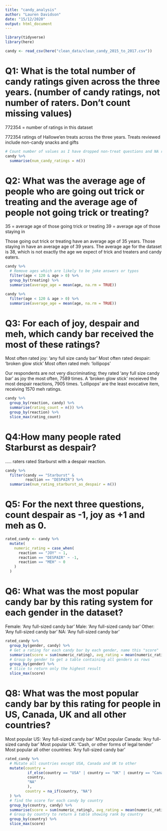 ```yaml
---
title: "candy_analysis"
author: "Lauren Davidson"
date: "15/12/2020"
output: html_document
---
```


```r
library(tidyverse)
library(here)

candy <- read_csv(here("clean_data/clean_candy_2015_to_2017.csv"))
```

# Q1: What is the total number of candy ratings given across the three years. (number of candy ratings, not number of raters. Don’t count missing values)
772354 = number of ratings in this dataset

772354 ratings of Hallowe'en treats across the three years. Treats reviewed include non-candy snacks and gifts

```r
# Count number of values as I have dropped non-treat questions and NA reaction
candy %>% 
  summarise(num_candy_ratings = n())
```

# Q2: What was the average age of people who are going out trick or treating and the average age of people not going trick or treating?
35 = average age of those going trick or treating
39 = average age of those staying in

Those going out trick or treating have an average age of 35 years.
Those staying in have an average age of 39 years.
The average age for the dataset is 38, which is not exactly the age we expect of trick and treaters and candy eaters.

```r
candy %>% 
  # Remove ages which are likely to be joke answers or typos
  filter(age < 120 & age > 0) %>% 
  group_by(treating) %>% 
  summarise(average_age = mean(age, na.rm = TRUE))

candy %>% 
  filter(age < 120 & age > 0) %>% 
  summarise(average_age = mean(age, na.rm = TRUE))
```


# Q3: For each of joy, despair and meh, which candy bar received the most of these ratings?
Most often rated joy: 'any full size candy bar'
Most often rated despair: 'broken glow stick'
Most often rated meh: 'lollipops'

Our respondents are not very discriminating; they rated 'any full size candy bar' as joy the most often, 7589 times.
A 'broken glow stick' receieved the most despair reactions, 7905 times.
'Lollipops' are the least evocative item, receiving 1570 meh ratings.

```r
candy %>%
  group_by(reaction, candy) %>%
  summarise(rating_count = n()) %>%
  group_by(reaction) %>%
  slice_max(rating_count)
```


# Q4:How many people rated Starburst as despair?

..... raters rated Starburst with a despair reaction.

```r
candy %>% 
  filter(candy == "Starburst" &
         reaction == "DESPAIR") %>% 
  summarise(num_rating_starburst_as_despair = n())
```

# Q5: For the next three questions, count despair as -1, joy as +1 and meh as 0.

```r
rated_candy <- candy %>% 
  mutate(
    numeric_rating = case_when(
      reaction == "JOY" ~ 1,
      reaction == "DESPAIR" ~ -1,
      reaction == "MEH" ~ 0
    )
  )
```


# Q6: What was the most popular candy bar by this rating system for each gender in the dataset?
Female: 'Any full-sized candy bar'
Male: 'Any full-sized candy bar'
Other: 'Any full-sized candy bar'
NA: 'Any full-sized candy bar'

```r
rated_candy %>% 
  group_by(gender, candy) %>% 
  # Get a rating for each candy bar by each gender, name this "score"
  summarise(score = sum(numeric_rating), avg_rating = mean(numeric_rating)) %>% 
  # Group by gender to get a table containing all genders as rows
  group_by(gender) %>% 
  # Slice to return only the highest result
  slice_max(score)
```

# Q8: What was the most popular candy bar by this rating for people in US, Canada, UK and all other countries?
Most popular US: 'Any full-sized candy bar'
MOst popular Canada: 'Any full-sized candy bar'
Most popular UK: 'Cash, or other forms of legal tender'
Most popular all other countries: 'Any full-sized candy bar'


```r
rated_candy %>% 
  # Mutate all countries except USA, Canada and UK to other
  mutate(country = 
          if_else(country == "USA" | country == "UK" | country == "Canada",
          country,
          "NA"
          ),
         country = na_if(country, "NA")
  ) %>% 
  # find the score for each candy by country
  group_by(country, candy) %>% 
  summarise(score = sum(numeric_rating), avg_rating = mean(numeric_rating)) %>% 
  # Group by country to return a table showing rank by country
  group_by(country) %>% 
  slice_max(score)
```
